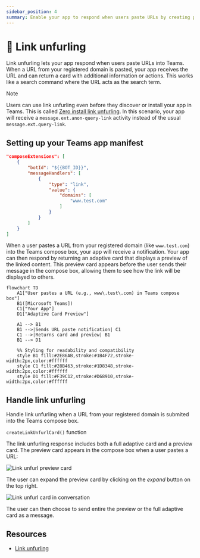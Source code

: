 ```yaml
---
sidebar_position: 4
summary: Enable your app to respond when users paste URLs by creating preview cards with additional information and actions.
---
```



# 🔗 Link unfurling

Link unfurling lets your app respond when users paste URLs into Teams. When a URL from your registered domain is pasted, your app receives the URL and can return a card with additional information or actions. This works like a search command where the URL acts as the search term.

> [!note]
> Users can use link unfurling even before they discover or install your app in Teams. This is called [Zero install link unfurling](https://learn.microsoft.com/en-us/microsoftteams/platform/messaging-extensions/how-to/link-unfurling?tabs=desktop%2Cjson%2Cadvantages#zero-install-for-link-unfurling). In this scenario, your app will receive a `message.ext.anon-query-link` activity instead of the usual `message.ext.query-link`.

## Setting up your Teams app manifest


```json
"composeExtensions": [
    {
        "botId": "${{BOT_ID}}",
        "messageHandlers": [
            {
                "type": "link",
                "value": {
                    "domains": [
                        "www.test.com"
                    ]
                }
            }
        ]
    }
]
```


When a user pastes a URL from your registered domain (like `www.test.com`) into the Teams compose box, your app will receive a notification. Your app can then respond by returning an adaptive card that displays a preview of the linked content. This preview card appears before the user sends their message in the compose box, allowing them to see how the link will be displayed to others.

```mermaid
flowchart TD
    A1["User pastes a URL (e.g., www\.test\.com) in Teams compose box"]
    B1([Microsoft Teams])
    C1["Your App"]
    D1["Adaptive Card Preview"]

    A1 --> B1
    B1 -->|Sends URL paste notification| C1
    C1 -->|Returns card and preview| B1
    B1 --> D1

    %% Styling for readability and compatibility
    style B1 fill:#2E86AB,stroke:#1B4F72,stroke-width:2px,color:#ffffff
    style C1 fill:#28B463,stroke:#1D8348,stroke-width:2px,color:#ffffff
    style D1 fill:#F39C12,stroke:#D68910,stroke-width:2px,color:#ffffff
```

## Handle link unfurling

Handle link unfurling when a URL from your registered domain is submited into the Teams compose box.

<FileCodeBlock
    lang="typescript"
    src="/generated-snippets/ts/index.snippet.message-ext-query-link.ts"
/>

`createLinkUnfurlCard()` function

<FileCodeBlock
    lang="typescript"
    src="/generated-snippets/ts/card.snippet.message-ext-create-link-unfurl-card.ts"
/>

The link unfurling response includes both a full adaptive card and a preview card. The preview card appears in the compose box when a user pastes a URL:

![Link unfurl preview card](/screenshots/link-unfurl-preview.png)

The user can expand the preview card by clicking on the _expand_ button on the top right.

![Link unfurl card in conversation](/screenshots/link-unfurl-card.png)

The user can then choose to send entire the preview or the full adaptive card as a message.

## Resources

- [Link unfurling](https://learn.microsoft.com/en-us/microsoftteams/platform/messaging-extensions/how-to/link-unfurling?tabs=desktop%2Cjson%2Cadvantages)
